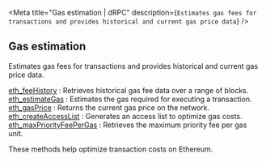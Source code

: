 
<Meta
  title="Gas estimation | dRPC"
  description={`Estimates gas fees for transactions and provides historical and current gas price data`}
/>
## Gas estimation

Estimates gas fees for transactions and provides historical and current gas price data.

[eth_feeHistory](/ethereum-api/gasestimation/eth_feeHistory) : Retrieves historical gas fee data over a range of blocks. \
[eth_estimateGas](/ethereum-api/gasestimation/eth_estimateGas) : Estimates the gas required for executing a transaction. \
[eth_gasPrice](/ethereum-api/gasestimation/eth_gasPrice) : Returns the current gas price on the network. \
[eth_createAccessList](/ethereum-api/gasestimation/eth_createAccessList) : Generates an access list to optimize gas costs. \
[eth_maxPriorityFeePerGas](/ethereum-api/gasestimation/eth_maxPriorityFeePerGas) : Retrieves the maximum priority fee per gas unit.

These methods help optimize transaction costs on Ethereum.

<Space h={16} />
<GetStarted />
